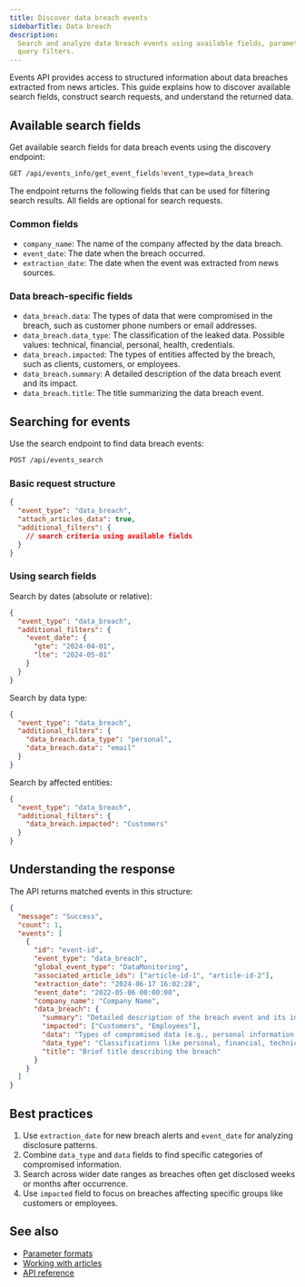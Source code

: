 ```yaml
---
title: Discover data breach events
sidebarTitle: Data breach
description:
  Search and analyze data breach events using available fields, parameters, and
  query filters.
---
```


Events API provides access to structured information about data breaches
extracted from news articles. This guide explains how to discover available
search fields, construct search requests, and understand the returned data.

## Available search fields

Get available search fields for data breach events using the discovery endpoint:

```bash
GET /api/events_info/get_event_fields?event_type=data_breach
```

The endpoint returns the following fields that can be used for filtering search
results. All fields are optional for search requests.

### Common fields

- `company_name`: The name of the company affected by the data breach.
- `event_date`: The date when the breach occurred.
- `extraction_date`: The date when the event was extracted from news sources.

### Data breach-specific fields

- `data_breach.data`: The types of data that were compromised in the breach,
  such as customer phone numbers or email addresses.
- `data_breach.data_type`: The classification of the leaked data. Possible
  values: technical, financial, personal, health, credentials.
- `data_breach.impacted`: The types of entities affected by the breach, such as
  clients, customers, or employees.
- `data_breach.summary`: A detailed description of the data breach event and its
  impact.
- `data_breach.title`: The title summarizing the data breach event.

## Searching for events

Use the search endpoint to find data breach events:

```bash
POST /api/events_search
```

### Basic request structure

```json
{
  "event_type": "data_breach",
  "attach_articles_data": true,
  "additional_filters": {
    // search criteria using available fields
  }
}
```

### Using search fields

Search by dates (absolute or relative):

```json
{
  "event_type": "data_breach",
  "additional_filters": {
    "event_date": {
      "gte": "2024-04-01",
      "lte": "2024-05-01"
    }
  }
}
```

Search by data type:

```json
{
  "event_type": "data_breach",
  "additional_filters": {
    "data_breach.data_type": "personal",
    "data_breach.data": "email"
  }
}
```

Search by affected entities:

```json
{
  "event_type": "data_breach",
  "additional_filters": {
    "data_breach.impacted": "Customers"
  }
}
```

## Understanding the response

The API returns matched events in this structure:

```json
{
  "message": "Success",
  "count": 1,
  "events": [
    {
      "id": "event-id",
      "event_type": "data_breach",
      "global_event_type": "DataMonitoring",
      "associated_article_ids": ["article-id-1", "article-id-2"],
      "extraction_date": "2024-06-17 16:02:28",
      "event_date": "2022-05-06 00:00:00",
      "company_name": "Company Name",
      "data_breach": {
        "summary": "Detailed description of the breach event and its impact",
        "impacted": ["Customers", "Employees"],
        "data": "Types of compromised data (e.g., personal information, financial data)",
        "data_type": "Classifications like personal, financial, technical",
        "title": "Brief title describing the breach"
      }
    }
  ]
}
```

## Best practices

1. Use `extraction_date` for new breach alerts and `event_date` for analyzing
   disclosure patterns.
2. Combine `data_type` and `data` fields to find specific categories of
   compromised information.
3. Search across wider date ranges as breaches often get disclosed weeks or
   months after occurrence.
4. Use `impacted` field to focus on breaches affecting specific groups like
   customers or employees.

## See also

- [Parameter formats](/v3/events/overview/parameter-formats)
- [Working with articles](/v3/events/overview/working-with-articles)
- [API reference](/v3/events/endpoints)
